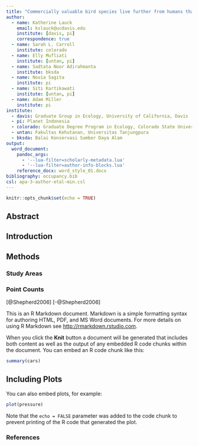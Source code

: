 ---
title: "Commercially valuable bird species live further from humans than predicted by habitat effects of disturbance"
author: 
  - name: Katherine Lauck
    email: kslauck@ucdavis.edu
    institute: [davis, pi]
    correspondence: true
  - name: Sarah L. Carroll
    institute: colorado
  - name: Elly Mufliati
    institute: [untan, pi]
  - name: Sadtata Noor Adirahmanta
    institute: bksda
  - name: Novia Sagita
    institute: pi
  - name: Siti Kartikawati
    institute: [untan, pi]
  - name: Adam Miller
    institute: pi
institute:
  - davis: Graduate Group in Ecology, University of California, Davis
  - pi: Planet Indonesia
  - colorado: Graduate Degree Program in Ecology, Colorado State University
  - untan: Fakultas Kehutanan, Universitas Tanjungpura
  - bksda: Balai Konservasi Sumber Daya Alam
output: 
  word_document:
    pandoc_args:
      - '--lua-filter=scholarly-metadata.lua'
      - '--lua-filter=author-info-blocks.lua'
    reference_docx: word_style_01.docx
bibliography: occupancy.bib
csl: apa-3-author-etal-min.csl
---

```{r setup, include=FALSE}
knitr::opts_chunk$set(echo = TRUE)
```

## Abstract

## Introduction

## Methods

### Study Areas

### Point Counts


[@Shepherd2006] [-@Shepherd2006]

This is an R Markdown document. Markdown is a simple formatting syntax for authoring HTML, PDF, and MS Word documents. For more details on using R Markdown see <http://rmarkdown.rstudio.com>.

When you click the **Knit** button a document will be generated that includes both content as well as the output of any embedded R code chunks within the document. You can embed an R code chunk like this:

```{r cars}
summary(cars)
```

## Including Plots

You can also embed plots, for example:

```{r pressure, echo=FALSE}
plot(pressure)
```

Note that the `echo = FALSE` parameter was added to the code chunk to prevent printing of the R code that generated the plot.

### References
